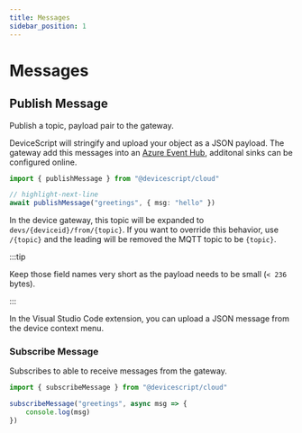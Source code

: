 ```yaml
---
title: Messages
sidebar_position: 1
---
```


# Messages

## Publish Message

Publish a topic, payload pair to the gateway.

DeviceScript will stringify and upload your object as a JSON payload. The gateway add this messages
into an [Azure Event Hub](https://azure.microsoft.com/en-us/products/event-hubs/), additonal sinks can be configured online.

```ts
import { publishMessage } from "@devicescript/cloud"

// highlight-next-line
await publishMessage("greetings", { msg: "hello" })
```

In the device gateway, this topic will be expanded to `devs/{deviceid}/from/{topic}`.
If you want to override this behavior, use `/{topic}` and the leading will be removed
the MQTT topic to be `{topic}`.

:::tip

Keep those field names very short as the payload needs to be small (`< 236` bytes).

:::

In the Visual Studio Code extension, you can upload a JSON
message from the device context menu.

### Subscribe Message

Subscribes to able to receive messages from the gateway.

```ts
import { subscribeMessage } from "@devicescript/cloud"

subscribeMessage("greetings", async msg => {
    console.log(msg)
})
```
